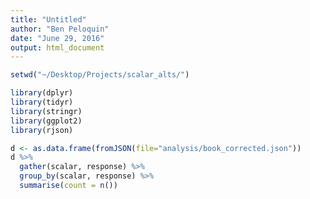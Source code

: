 ```yaml
---
title: "Untitled"
author: "Ben Peloquin"
date: "June 29, 2016"
output: html_document
---
```


```r
setwd("~/Desktop/Projects/scalar_alts/")
```


```r
library(dplyr)
library(tidyr)
library(stringr)
library(ggplot2)
library(rjson)
```


```r
d <- as.data.frame(fromJSON(file="analysis/book_corrected.json"))
d %>%
  gather(scalar, response) %>%
  group_by(scalar, response) %>%
  summarise(count = n())
```

